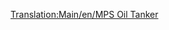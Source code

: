 [[Translation:Main/en/MPS Oil Tanker]]{{en/-}}
{{Template:Ships
|Name=MPS Oil Tanker
|Image=[[File:en/OilTanker.png|MPS Oil Tanker]]
|Cost=£30,465 ($60,930)
|Speed=24 km/h (15 mph) 	
|Annual=£2,296 ($4,592)
|Designed=1928
|Lifespan=30
|Capacity=220,000 Litres of Oil
|Description=The MPS Oil Tanker is an extremely slow, but large oil tanker designed to transport oil.
|Real-life=Fictional.
}}
